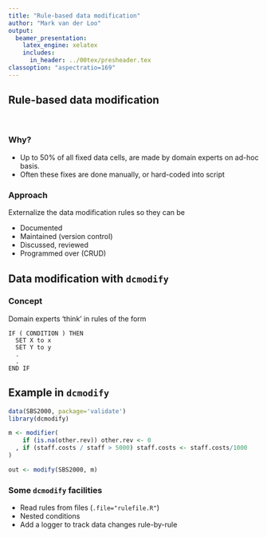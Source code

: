 ```yaml
---
title: "Rule-based data modification"
author: "Mark van der Loo"
output:
  beamer_presentation:
    latex_engine: xelatex
    includes:
      in_header: ../00tex/presheader.tex
classoption: "aspectratio=169"
---
```



## Rule-based data modification

$\;$

### Why?

- Up to 50% of all fixed data cells, are made by domain experts on ad-hoc basis.
- Often these fixes are done manually, or hard-coded into script

### Approach

Externalize the data modification rules so they can be 

- Documented
- Maintained (version control)
- Discussed, reviewed
- Programmed over (CRUD)



## Data modification with `dcmodify`


### Concept

Domain experts 'think' in rules of the form

```
IF ( CONDITION ) THEN
  SET X to x
  SET Y to y
  .
  .
END IF
```


## Example in `dcmodify`

```r
data(SBS2000, package='validate')
library(dcmodify)

m <- modifier(
    if (is.na(other.rev)) other.rev <- 0
  , if (staff.costs / staff > 5000) staff.costs <- staff.costs/1000
)

out <- modify(SBS2000, m)
```

### Some `dcmodify` facilities

- Read rules from files (`.file="rulefile.R"`)
- Nested conditions
- Add a logger to track data changes rule-by-rule












